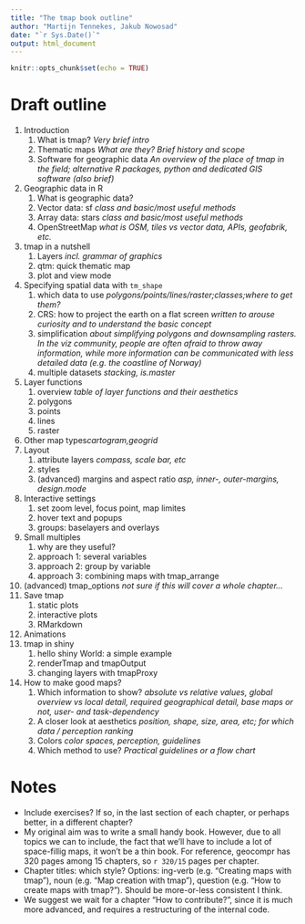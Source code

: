 ```yaml
---
title: "The tmap book outline"
author: "Martijn Tennekes, Jakub Nowosad"
date: "`r Sys.Date()`"
output: html_document
---
```

  
```r
knitr::opts_chunk$set(echo = TRUE)
```

# Draft outline

1. Introduction
    1. What is tmap? *Very brief intro*
    2. Thematic maps *What are they? Brief history and scope*
    3. Software for geographic data *An overview of the place of tmap in the field; alternative R packages, python and dedicated GIS software (also brief)*
2. Geographic data in R
    1. What is geographic data?
    2. Vector data: sf *class and basic/most useful methods*
    3. Array data: stars *class and basic/most useful methods*
    4. OpenStreetMap *what is OSM, tiles vs vector data, APIs, geofabrik, etc.*
3. tmap in a nutshell
    1. Layers *incl. grammar of graphics*
    2. qtm: quick thematic map
    3. plot and view mode
4. Specifying spatial data with `tm_shape`
    1. which data to use *polygons/points/lines/raster;classes;where to get them?*
    2. CRS: how to project the earth on a flat screen *written to arouse curiosity and to understand the basic concept*
    3. simplification *about simplifying polygons and downsampling rasters. In the viz community, people are often afraid to throw away information, while more information can be communicated with less detailed data (e.g. the coastline of Norway)*
    4. multiple datasets *stacking, is.master*
5. Layer functions
    1. overview *table of layer functions and their aesthetics*
    2. polygons
    3. points
    4. lines
    5. raster
6. Other map types*cartogram,geogrid*
7. Layout
    1. attribute layers *compass, scale bar, etc*
    2. styles
    3. (advanced) margins and aspect ratio *asp, inner-, outer-margins, design.mode*
8. Interactive settings
    1. set zoom level, focus point, map limites
    2. hover text and popups
    3. groups: baselayers and overlays
9. Small multiples
    1. why are they useful?
    2. approach 1: several variables
    3. approach 2: group by variable
    4. approach 3: combining maps with tmap_arrange
10. (advanced) tmap_options *not sure if this will cover a whole chapter...*
11. Save tmap
    1. static plots
    2. interactive plots
    3. RMarkdown
12. Animations
13. tmap in shiny
    1. hello shiny World: a simple example
    2. renderTmap and tmapOutput
    3. changing layers with tmapProxy
14. How to make good maps?
    1. Which information to show? *absolute vs relative values, global overview vs local detail, required geographical detail, base maps or not, user- and task-dependency*
    2. A closer look at aesthetics *position, shape, size, area, etc; for which data / perception ranking*
    3. Colors *color spaces, perception, guidelines*
    4. Which method to use? *Practical guidelines or a flow chart* 
    
    
# Notes

* Include exercises? If so, in the last section of each chapter, or perhaps better, in a different chapter?
* My original aim was to write a small handy book. However, due to all topics we can to include, the fact that we'll have to include a lot of space-fillig maps, it won't be a thin book.
For reference, geocompr has 320 pages among 15 chapters, so `r 320/15` pages per chapter.
* Chapter titles: which style? Options: ing-verb (e.g. "Creating maps with tmap"), noun (e.g. "Map creation with tmap"), question (e.g. "How to create maps with tmap?"). Should be more-or-less consistent I think.
* We suggest we wait for a chapter "How to contribute?", since it is much more advanced, and requires a restructuring of the internal code.

